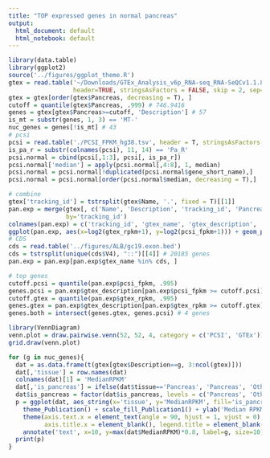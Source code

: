 ```yaml
---
title: "TOP expressed genes in normal pancreas"
output:
  html_document: default
  html_notebook: default
---
```




```r
library(data.table)
library(ggplot2)
source('../figures/ggplot_theme.R')
gtex = read.table('~/Downloads/GTEx_Analysis_v6p_RNA-seq_RNA-SeQCv1.1.8_gene_median_rpkm.gct.gz',
                  header=TRUE, stringsAsFactors = FALSE, skip = 2, sep='\t', check.names = F)
gtex = gtex[order(gtex$Pancreas, decreasing = T), ]
cutoff = quantile(gtex$Pancreas, .999) # 746.9416
genes = gtex[gtex$Pancreas>=cutoff, 'Description'] # 57
is_mt = substr(genes, 1, 3) == 'MT-'
nuc_genes = genes[!is_mt] # 43
# pcsi
pcsi = read.table('./PCSI_FPKM_hg38.tsv', header = T, stringsAsFactors = FALSE, sep='\t', check.names = F)
is_pa_r = substr(colnames(pcsi), 11, 14) == 'Pa_R'
pcsi.normal = cbind(pcsi[,1:3], pcsi[, is_pa_r])
pcsi.normal['median'] = apply(pcsi.normal[,4:8], 1, median)
pcsi.normal = pcsi.normal[!duplicated(pcsi.normal$gene_short_name),]
pcsi.normal = pcsi.normal[order(pcsi.normal$median, decreasing = T),]

# combine
gtex['tracking_id'] = tstrsplit(gtex$Name, '.', fixed = T)[[1]]
pan.exp = merge(gtex[, c('Name', 'Description', 'tracking_id', 'Pancreas')], pcsi.normal[,c('tracking_id', 'gene_short_name', 'median')],
                by='tracking_id')
colnames(pan.exp) = c('tracking_id', 'gtex_name', 'gtex_description', 'gtex_rpkm', 'pcsi_description', 'pcsi_fpkm')
ggplot(pan.exp, aes(x=log2(gtex_rpkm+1), y=log2(pcsi_fpkm+1))) + geom_point() + theme_Publication()
# CDS
cds = read.table('../figures/ALB/gc19.exon.bed')
cds = tstrsplit(unique(cds$V4), "::")[[4]] # 20185 genes
pan.exp = pan.exp[pan.exp$gtex_name %in% cds, ]

# top genes
cutoff.pcsi = quantile(pan.exp$pcsi_fpkm, .995)
genes.pcsi = pan.exp$gtex_description[pan.exp$pcsi_fpkm >= cutoff.pcsi] # 20
cutoff.gtex = quantile(pan.exp$gtex_rpkm, .995)
genes.gtex = pan.exp$gtex_description[pan.exp$gtex_rpkm >= cutoff.gtex] # 20
genes.both = intersect(genes.gtex, genes.pcsi) # 4 genes
```

```r
library(VennDiagram)
venn.plot = draw.pairwise.venn(52, 52, 4, category = c('PCSI', 'GTEx'))
grid.draw(venn.plot)
```

```r
for (g in nuc_genes){
  dat = as.data.frame(t(gtex[gtex$Description==g, 3:ncol(gtex)]))
  dat[,'tissue'] = row.names(dat)
  colnames(dat)[1] = 'MedianRPKM'
  dat[,'is_pancreas'] = ifelse(dat$tissue=='Pancreas', 'Pancreas', 'Others')
  dat$is_pancreas = factor(dat$is_pancreas, levels = c('Pancreas', 'Others'))
  p = ggplot(dat, aes_string(x='tissue', y='MedianRPKM', fill='is_pancreas')) + geom_bar(stat = 'identity') +
    theme_Publication() + scale_fill_Publication1() + ylab('Median RPKM') +
    theme(axis.text.x = element_text(angle = 90, hjust = 1, vjust = 0),
          axis.title.x = element_blank(), legend.title = element_blank()) +
    annotate('text', x=10, y=max(dat$MedianRPKM)*0.8, label=g, size=10)
  print(p)
}
```


